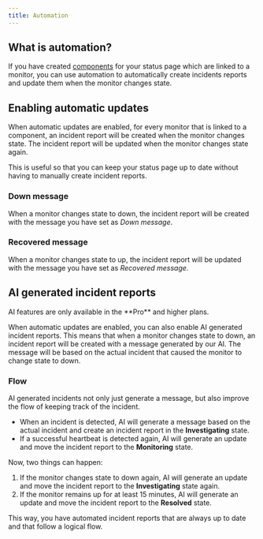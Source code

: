 ```yaml
---
title: Automation
---
```


## What is automation?

If you have created [components](/features/status-pages/components) for your status page which are linked to a monitor, you can use automation to automatically create incidents reports and update them when the monitor changes state.

## Enabling automatic updates

When automatic updates are enabled, for every monitor that is linked to a component, an incident report will be created when the monitor changes state. The incident report will be updated when the monitor changes state again.

This is useful so that you can keep your status page up to date without having to manually create incident reports.

### Down message

When a monitor changes state to down, the incident report will be created with the message you have set as _Down message_.

### Recovered message

When a monitor changes state to up, the incident report will be updated with the message you have set as _Recovered message_.

## AI generated incident reports

<Info>
    AI features are only available in the **Pro** and higher plans.
</Info>

When automatic updates are enabled, you can also enable AI generated incident reports. This means that when a monitor changes state to down, an incident report will be created with a message generated by our AI. The message will be based on the actual incident that caused the monitor to change state to down.

### Flow

AI generated incidents not only just generate a message, but also improve the flow of keeping track of the incident.

- When an incident is detected, AI will generate a message based on the actual incident and create an incident report in the **Investigating** state.
- If a successful heartbeat is detected again, AI will generate an update and move the incident report to the **Monitoring** state.

Now, two things can happen:
1. If the monitor changes state to down again, AI will generate an update and move the incident report to the **Investigating** state again.
2. If the monitor remains up for at least 15 minutes, AI will generate an update and move the incident report to the **Resolved** state.

This way, you have automated incident reports that are always up to date and that follow a logical flow.
